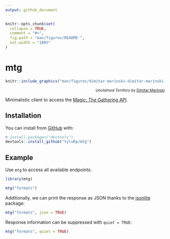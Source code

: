 ```yaml
---
output: github_document
---
```


<!-- README.md is generated from README.Rmd. Please edit that file -->

```r
knitr::opts_chunk$set(
  collapse = TRUE,
  comment = "#>",
  fig.path = "man/figures/README-",
  out.width = "100%"
)
```
# mtg

<!-- badges: start -->
<!-- badges: end -->

```r
knitr::include_graphics("man/figures/dimitar-marinski-dimitar-marinski-unclaimed-territory.jpg")
```

<div style="text-align: right"><sup>
_Unclaimed Territory_ by [Dimitar Marinski](https://www.artstation.com/dimarinski)</sup></div>

Minimalistic client to access the [Magic: The Gathering API](https://docs.magicthegathering.io/).

## Installation

You can install from [GitHub](https://github.com/) with:

``` r
# install.packages("devtools")
devtools::install_github("tyluRp/mtg")
```
## Example

Use `mtg` to access all available endpoints:

```r
library(mtg)

mtg("formats")
```

Additionally, we can print the response as JSON thanks to the [jsonlite](https://github.com/jeroen/jsonlite) package:

```r
mtg("formats", json = TRUE)
```

Response information can be suppressed with `quiet = TRUE`:

```r
mtg("formats", quiet = TRUE)
```
